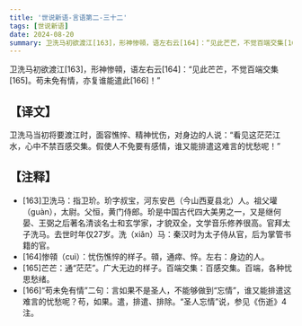 ```yaml
---
title: '世说新语-言语第二-三十二'
tags: [世说新语]
date: 2024-08-20
summary: 卫洗马初欲渡江[163]，形神惨顇，语左右云[164]：“见此芒芒，不觉百端交集[165]。
---
```


卫洗马初欲渡江[163]，形神惨顇，语左右云[164]：“见此芒芒，不觉百端交集[165]。苟未免有情，亦复谁能遣此[166]！”

## 【译文】

卫洗马当初将要渡江时，面容憔悴、精神忧伤，对身边的人说：“看见这茫茫江水，心中不禁百感交集。假使人不免要有感情，谁又能排遣这难言的忧愁呢！”

## 【注释】

- [163]卫洗马：指卫玠。玠字叔宝，河东安邑（今山西夏县北）人。祖父瓘（guàn），太尉。父恒，黄门侍郎。玠是中国古代四大美男之一，又是继何晏、王弼之后著名清谈名士和玄学家，才貌双全，文学音乐修养很高。官拜太子洗马。去世时年仅27岁。洗（xiǎn）马：秦汉时为太子侍从官，后为掌管书籍的官。
- [164]惨顇（cuì）：忧伤憔悴的样子。顇，通瘁、悴。左右：身边的人。
- [165]芒芒：通“茫茫”。广大无边的样子。百端交集：百感交集。百端，各种忧思愁绪。
- [166]“苟未免有情”二句：言如果不是圣人，不能够做到“忘情”，谁又能排遣这难言的忧愁呢？苟，如果。遣，排遣、排除。“圣人忘情”说，参见《伤逝》4注。
